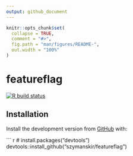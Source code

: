 ```yaml
---
output: github_document
---
```


<!-- README.md is generated from README.Rmd. Please edit that file -->

```r
knitr::opts_chunk$set(
  collapse = TRUE,
  comment = "#>",
  fig.path = "man/figures/README-",
  out.width = "100%"
)
```

# featureflag

<!-- badges: start -->
[![R build status](https://github.com/szymanskir/featureflag/workflows/R-CMD-check/badge.svg)](https://github.com/szymanskir/featureflag/actions)
<!-- badges: end -->

## Installation

Install the development version from [GitHub](https://github.com/) with:

``` r
# install.packages("devtools")
devtools::install_github("szymanskir/featureflag")
